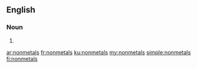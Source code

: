 ==English==

===Noun===
{{head|en|noun plural form}}

# {{plural of|nonmetal|lang=en}}

[[ar:nonmetals]]
[[fr:nonmetals]]
[[ku:nonmetals]]
[[my:nonmetals]]
[[simple:nonmetals]]
[[fi:nonmetals]]